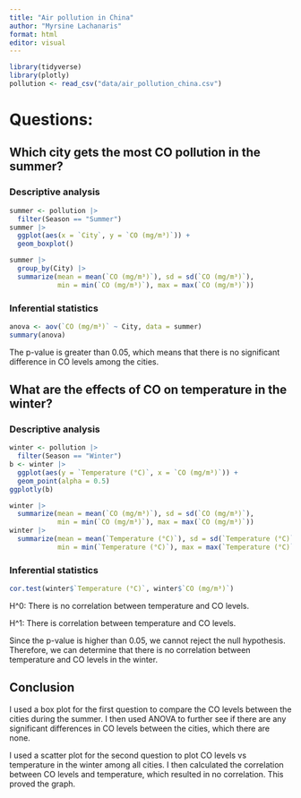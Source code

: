 ---
title: "Air pollution in China"
author: "Myrsine Lachanaris"
format: html
editor: visual
---

```{r}
library(tidyverse)
library(plotly)
pollution <- read_csv("data/air_pollution_china.csv")
```

# Questions:

## Which city gets the most CO pollution in the summer?

### Descriptive analysis

```{r}
summer <- pollution |>
  filter(Season == "Summer")
summer |>
  ggplot(aes(x = `City`, y = `CO (mg/m³)`)) +
  geom_boxplot()
```

```{r}
summer |>
  group_by(City) |>
  summarize(mean = mean(`CO (mg/m³)`), sd = sd(`CO (mg/m³)`),
            min = min(`CO (mg/m³)`), max = max(`CO (mg/m³)`))
```

### Inferential statistics

```{r}
anova <- aov(`CO (mg/m³)` ~ City, data = summer)
summary(anova)
```

The p-value is greater than 0.05, which means that there is no significant difference in CO levels among the cities.

## What are the effects of CO on temperature in the winter?

### Descriptive analysis

```{r}
winter <- pollution |>
  filter(Season == "Winter")
b <- winter |>
  ggplot(aes(y = `Temperature (°C)`, x = `CO (mg/m³)`)) +
  geom_point(alpha = 0.5)
ggplotly(b)
```

```{r}
winter |>
  summarize(mean = mean(`CO (mg/m³)`), sd = sd(`CO (mg/m³)`),
            min = min(`CO (mg/m³)`), max = max(`CO (mg/m³)`))
winter |>
  summarize(mean = mean(`Temperature (°C)`), sd = sd(`Temperature (°C)`), 
            min = min(`Temperature (°C)`), max = max(`Temperature (°C)`))
```

### Inferential statistics

```{r}
cor.test(winter$`Temperature (°C)`, winter$`CO (mg/m³)`)
```

H\^0: There is no correlation between temperature and CO levels.

H\^1: There is correlation between temperature and CO levels.

Since the p-value is higher than 0.05, we cannot reject the null hypothesis. Therefore, we can determine that there is no correlation between temperature and CO levels in the winter.

## Conclusion

I used a box plot for the first question to compare the CO levels between the cities during the summer. I then used ANOVA to further see if there are any significant differences in CO levels between the cities, which there are none.

I used a scatter plot for the second question to plot CO levels vs temperature in the winter among all cities. I then calculated the correlation between CO levels and temperature, which resulted in no correlation. This proved the graph.
